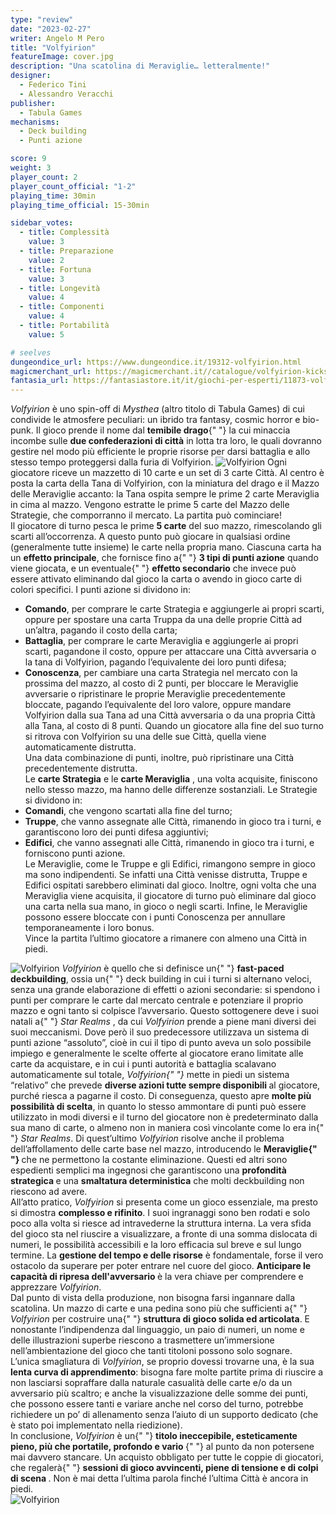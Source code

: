 ```yaml
---
type: "review"
date: "2023-02-27"
writer: Angelo M Pero
title: "Volfyirion"
featureImage: cover.jpg
description: "Una scatolina di Meraviglie… letteralmente!"
designer:
  - Federico Tini
  - Alessandro Veracchi
publisher:
  - Tabula Games
mechanisms:
  - Deck building
  - Punti azione

score: 9
weight: 3
player_count: 2
player_count_official: "1-2"
playing_time: 30min
playing_time_official: 15-30min

sidebar_votes:
  - title: Complessità
    value: 3
  - title: Preparazione
    value: 2
  - title: Fortuna
    value: 3
  - title: Longevità
    value: 4
  - title: Componenti
    value: 4
  - title: Portabilità
    value: 5

# seelves
dungeondice_url: https://www.dungeondice.it/19312-volfyirion.html
magicmerchant_url: https://magicmerchant.it//catalogue/volfyirion-kickstarter-edition-39796/
fantasia_url: https://fantasiastore.it/it/giochi-per-esperti/11873-volfyirion.html
---
```


<Setting>
  <em>Volfyirion </em>è uno spin-off di <em>Mysthea </em>(altro titolo di Tabula
  Games) di cui condivide le atmosfere peculiari: un ibrido tra fantasy, cosmic
  horror e bio-punk. Il gioco prende il nome dal <strong>temibile drago</strong>{" "}
  la cui minaccia incombe sulle <strong>due confederazioni di città</strong> in
  lotta tra loro, le quali dovranno gestire nel modo più efficiente le proprie
  risorse per darsi battaglia e allo stesso tempo proteggersi dalla furia di
  Volfyirion.
</Setting>

<img src="./game1.jpg" alt="Volfyirion" />

<Rules>
  Ogni giocatore riceve un mazzetto di 10 carte e un set di 3 carte Città. Al
  centro è posta la carta della Tana di Volfyirion, con la miniatura del drago e
  il Mazzo delle Meraviglie accanto: la Tana ospita sempre le prime 2 carte
  Meraviglia in cima al mazzo. Vengono estratte le prime 5 carte del Mazzo delle
  Strategie, che comporranno il mercato. La partita può cominciare!
  <br />
  Il giocatore di turno pesca le prime <strong>5 carte</strong> del suo mazzo,
  rimescolando gli scarti all’occorrenza. A questo punto può giocare in
  qualsiasi ordine (generalmente tutte insieme) le carte nella propria mano.
  Ciascuna carta ha un <strong>effetto principale</strong>, che fornisce fino a{" "}
  <strong>3 tipi di punti azione</strong> quando viene giocata, e un eventuale{" "}
  <strong>effetto secondario</strong> che invece può essere attivato eliminando
  dal gioco la carta o avendo in gioco carte di colori specifici. I punti azione
  si dividono in:
  <br />
  <ul>
    <li>
      <strong>Comando</strong>, per comprare le carte Strategia e aggiungerle ai
      propri scarti, oppure per spostare una carta Truppa da una delle proprie
      Città ad un’altra, pagando il costo della carta;
    </li>
    <li>
      <strong>Battaglia</strong>, per comprare le carte Meraviglia e aggiungerle
      ai propri scarti, pagandone il costo, oppure per attaccare una Città
      avversaria o la tana di Volfyirion, pagando l’equivalente dei loro punti
      difesa;
    </li>
    <li>
      <strong>Conoscenza</strong>, per cambiare una carta Strategia nel mercato
      con la prossima del mazzo, al costo di 2 punti, per bloccare le Meraviglie
      avversarie o ripristinare le proprie Meraviglie precedentemente bloccate,
      pagando l’equivalente del loro valore, oppure mandare Volfyirion dalla sua
      Tana ad una Città avversaria o da una propria Città alla Tana, al costo di
      8 punti. Quando un giocatore alla fine del suo turno si ritrova con
      Volfyirion su una delle sue Città, quella viene automaticamente distrutta.
      <br />
      Una data combinazione di punti, inoltre, può ripristinare una Città
      precedentemente distrutta.
      <br />
      Le <strong>carte Strategia</strong> e le <strong>carte Meraviglia</strong>
      , una volta acquisite, finiscono nello stesso mazzo, ma hanno delle
      differenze sostanziali. Le Strategie si dividono in:
    </li>
    <li>
      <strong>Comandi</strong>, che vengono scartati alla fine del turno;
    </li>
    <li>
      <strong>Truppe</strong>, che vanno assegnate alle Città, rimanendo in
      gioco tra i turni, e garantiscono loro dei punti difesa aggiuntivi;
    </li>
    <li>
      <strong>Edifici</strong>, che vanno assegnati alle Città, rimanendo in
      gioco tra i turni, e forniscono punti azione.
      <br />
      Le Meraviglie, come le Truppe e gli Edifici, rimangono sempre in gioco ma
      sono indipendenti. Se infatti una Città venisse distrutta, Truppe e
      Edifici ospitati sarebbero eliminati dal gioco. Inoltre, ogni volta che
      una Meraviglia viene acquisita, il giocatore di turno può eliminare dal
      gioco una carta nella sua mano, in gioco o negli scarti. Infine, le
      Meraviglie possono essere bloccate con i punti Conoscenza per annullare
      temporaneamente i loro bonus.
      <br />
      Vince la partita l’ultimo giocatore a rimanere con almeno una Città in
      piedi.
    </li>
  </ul>
</Rules>

<img src="./game2.jpg" alt="Volfyirion" />

<Feedback>
  <em>Volfyirion </em>è quello che si definisce un{" "}
  <strong>fast-paced deckbuilding</strong>, ossia un{" "}
  <Link to="/mechanisms/deck-building">deck building</Link> in cui i turni si
  alternano veloci, senza una grande elaborazione di effetti o azioni
  secondarie: si spendono i punti per comprare le carte dal mercato centrale e
  potenziare il proprio mazzo e ogni tanto si colpisce l’avversario. Questo
  sottogenere deve i suoi natali a{" "}
  <Link to="/reviews/star-realms">
    <em>Star Realms</em>
  </Link>
  , da cui <em>Volfyirion </em>prende a piene mani diversi dei suoi meccanismi. Dove
  però il suo predecessore utilizzava un sistema di punti azione “assoluto”, cioè
  in cui il tipo di punto aveva un solo possibile impiego e generalmente le scelte
  offerte al giocatore erano limitate alle carte da acquistare, e in cui i punti
  autorità e battaglia scalavano automaticamente sul totale, <em>
    Volfyirion{" "}
  </em>mette in piedi un sistema “relativo” che prevede <strong>
    diverse azioni tutte sempre disponibili
  </strong> al giocatore, purché riesca a pagarne il costo. Di conseguenza, questo
  apre <strong>molte più possibilità di scelta</strong>, in quanto lo stesso ammontare
  di punti può essere utilizzato in modi diversi e il turno del giocatore non è predeterminato
  dalla sua mano di carte, o almeno non in maniera così vincolante come lo era in{" "}
  <em>Star Realms</em>. Di quest’ultimo <em>Volfyirion </em>risolve anche il problema
  dell’affollamento delle carte base nel mazzo, introducendo le <strong>
    Meraviglie{" "}
  </strong>che ne permettono la costante eliminazione. Questi ed altri sono espedienti
  semplici ma ingegnosi che garantiscono una <strong>
    profondità strategica
  </strong> e una <strong>smaltatura deterministica</strong> che molti deckbuilding
  non riescono ad avere.
  <br />
  All’atto pratico, <em>Volfyirion </em>si presenta come un gioco essenziale, ma
  presto si dimostra <strong>complesso e rifinito</strong>. I suoi ingranaggi sono
  ben rodati e solo poco alla volta si riesce ad intravederne la struttura interna.
  La vera sfida del gioco sta nel riuscire a visualizzare, a fronte di una somma
  dislocata di numeri, le possibilità accessibili e la loro efficacia sul breve e
  sul lungo termine. La <strong>gestione del tempo e delle risorse</strong> è fondamentale,
  forse il vero ostacolo da superare per poter entrare nel cuore del gioco. <strong>
    Anticipare le capacità di ripresa dell'avversario
  </strong> è la vera chiave per comprendere e apprezzare <em>Volfyirion</em>.<br />
  Dal punto di vista della produzione, non bisogna farsi ingannare dalla
  scatolina. Un mazzo di carte e una pedina sono più che sufficienti a{" "}
  <em>Volfyirion </em>per costruire una{" "}
  <strong>struttura di gioco solida ed articolata</strong>. E nonostante
  l’indipendenza dal linguaggio, un paio di numeri, un nome e delle
  illustrazioni superbe riescono a trasmettere un’immersione nell’ambientazione
  del gioco che tanti titoloni possono solo sognare.
  <br />
  L’unica smagliatura di <em>Volfyirion</em>, se proprio dovessi trovarne una, è
  la sua <strong>lenta curva di apprendimento</strong>: bisogna fare molte
  partite prima di riuscire a non lasciarsi sopraffare dalla naturale casualità
  delle carte e/o da un avversario più scaltro; e anche la visualizzazione delle
  somme dei punti, che possono essere tanti e variare anche nel corso del turno,
  potrebbe richiedere un po’ di allenamento senza l’aiuto di un supporto
  dedicato (che è stato poi implementato nella riedizione).
  <br />
  In conclusione, <em>Volfyirion</em> è un{" "}
  <strong>
    titolo ineccepibile, esteticamente pieno, più che portatile, profondo e
    vario
  </strong>{" "}
  al punto da non potersene mai davvero stancare. Un acquisto obbligato per
  tutte le coppie di giocatori, che regalerà{" "}
  <strong>
    sessioni di gioco avvincenti, piene di tensione e di colpi di scena
  </strong>
  . Non è mai detta l’ultima parola finché l’ultima Città è ancora in piedi.
  <br />
</Feedback>

<img src="./game3.jpg" alt="Volfyirion" />
